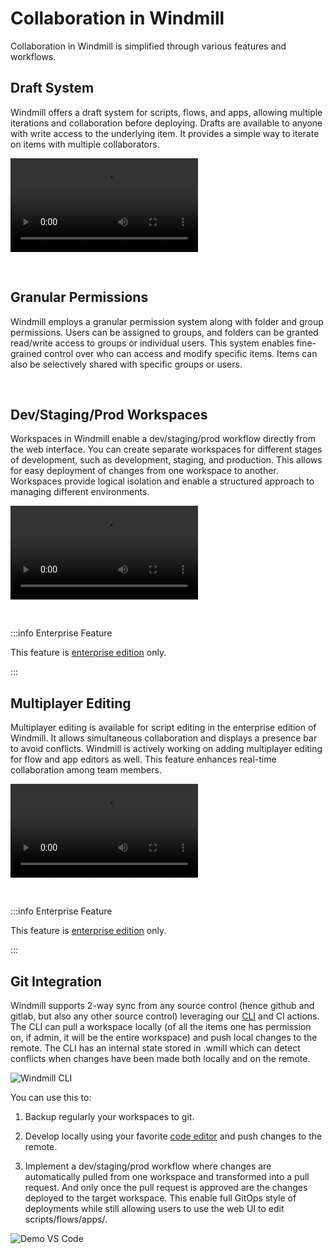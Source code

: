 
# Collaboration in Windmill

Collaboration in Windmill is simplified through various features and workflows.

## Draft System

Windmill offers a draft system for scripts, flows, and apps, allowing multiple iterations and collaboration before deploying. Drafts are available to anyone with write access to the underlying item. It provides a simple way to iterate on items with multiple collaborators.

<video
    className="border-2 rounded-xl object-cover w-full h-full dark:border-gray-800"
    controls
    src="/videos/draft_and_deploy.mp4"
/>

<br/>

<div class="text-xl mb-2 font-semibold"></div>
<div class="grid grid-cols-2 gap-6 mb-4">
	<DocCard
    	title="Draft and Deploy"
    	description="Develop and cooperate in a structured way."
    	href="/docs/core_concepts/draft_and_deploy"
    />
</div>

## Granular Permissions

Windmill employs a granular permission system along with folder and group permissions. Users can be assigned to groups, and folders can be granted read/write access to groups or individual users. This system enables fine-grained control over who can access and modify specific items. Items can also be selectively shared with specific groups or users.

<br/>

<div class="text-xl mb-2 font-semibold"></div>
<div class="grid grid-cols-2 gap-6 mb-4">
	<DocCard
    	title="Roles and Permissions"
    	description="Control access and manage permissions within your instance and workspaces."
    	href="/docs/core_concepts/roles_and_permissions"
    />
    <DocCard
    	title="Groups and Folders"
    	description="Groups and Folders enable efficient permission management by grouping users with similar access levels."
    	href="/docs/core_concepts/groups_and_folders"
    />
</div>

## Dev/Staging/Prod Workspaces

Workspaces in Windmill enable a dev/staging/prod workflow directly from the web interface. You can create separate workspaces for different stages of development, such as development, staging, and production. This allows for easy deployment of changes from one workspace to another. Workspaces provide logical isolation and enable a structured approach to managing different environments.

<video
    className="border-2 rounded-xl object-cover w-full h-full dark:border-gray-800"
    controls
    src="/videos/staging_prod.mp4"
/>

<br/>

<div class="text-xl mb-2 font-semibold"></div>
<div class="grid grid-cols-2 gap-6 mb-4">
	<DocCard
    	title="Deploy to Staging or Prod"
    	description="Deploy items to another staging/prod workspace."
    	href="/docs/core_concepts/staging_prod"
    />
</div>

:::info Enterprise Feature

This feature is [enterprise edition](/pricing) only.

:::

## Multiplayer Editing

Multiplayer editing is available for script editing in the enterprise edition of Windmill. It allows simultaneous collaboration and displays a presence bar to avoid conflicts. Windmill is actively working on adding multiplayer editing for flow and app editors as well. This feature enhances real-time collaboration among team members.

<video
    className="border-2 rounded-xl object-cover w-full h-full dark:border-gray-800"
    controls
    src="/videos/multiplayer.mp4"
/>

<br/>

<div class="text-xl mb-2 font-semibold"></div>
<div class="grid grid-cols-2 gap-6 mb-4">
	<DocCard
    	title="Multiplayer"
    	description="Collaborate on scripts simultaneously."
    	href="/docs/core_concepts/multiplayer"
    />
</div>

:::info Enterprise Feature

This feature is [enterprise edition](/pricing) only.

:::

## Git Integration

Windmill supports 2-way sync from any source control (hence github and gitlab, but also any other source control) leveraging our [CLI](../../advanced/3_cli/index.mdx) and CI actions. The CLI can pull a workspace locally (of all the items one has permission on, if admin, it will be the entire workspace) and push local changes to the remote. The CLI has an internal state stored in .wmill which can detect conflicts when changes have been made both locally and on the remote.

![Windmill CLI](../../assets/advanced/cli/setup.gif)

You can use this to:

1. Backup regularly your workspaces to git.

2. Develop locally using your favorite [code editor](../../cli_local_dev/1_vscode-extension/index.md) and push changes to the remote.

3. Implement a dev/staging/prod workflow where changes are automatically pulled from one workspace and transformed into a pull request. And only once the pull request is approved are the changes deployed to the target workspace. This enable full GitOps style of deployments while still allowing users to use the web UI to edit scripts/flows/apps/.

![Demo VS Code](../../cli_local_dev/1_vscode-extension/main.png)

<div class="text-xl mb-2 font-semibold"></div>
<div class="grid grid-cols-2 gap-6 mb-4">
	<DocCard
    	title="Command Line Interface (wmill)"
    	description="The Windmill CLI, `wmill` allows you to interact with Windmill instances right from your terminal."
    	href="/docs/advanced/cli"
    />
	<DocCard
    	title="VSCode Extension"
    	description="The Windmill VSCode extension allows you to run your scripts and preview the output within VSCode."
    	href="/docs/cli_local_dev/vscode-extension"
    />
</div>